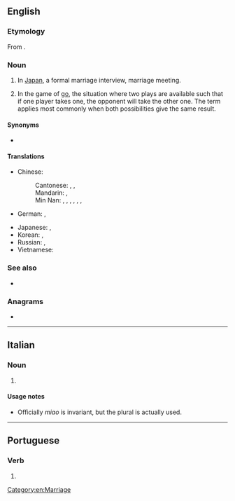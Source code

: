 ==English==
{{wikipedia}}

===Etymology===
From {{bor|en|ja|見合い||tr=みあい, miai|sc=Jpan}}.

===Noun===
{{en-noun|~|s|miai}}

# {{lb|en|countable}} In [[Japan]], a formal marriage interview, marriage meeting.
# In the game of [[go]], the situation where two plays are available such that if one player takes one, the opponent will take the other one. The term applies most commonly when both possibilities give the same result.

====Synonyms====
* {{sense|formal marriage interview}} {{l|en|omiai}}

====Translations====
{{trans-top-also|formal marriage interview|blind date}}
* Chinese:
*: Cantonese: {{t|yue|相親|sc=Hani}}, {{t|yue|相亲|tr=soeng1 can1|sc=Hani}}, {{t|yue|相睼|tr=soeng1 tai4|sc=Hani}}
*: Mandarin: {{t+|cmn|相親|sc=Hani}}, {{t+|cmn|相亲|tr=xiāngqīn|sc=Hani}}
*: Min Nan: {{t|nan|看親情|sc=Hani}}, {{t|nan|看亲情|tr=khòaⁿ-chhin-chiâⁿ|sc=Hani}}, {{t|nan|相親像|sc=Hani}}, {{t|nan|相亲像|tr=sio-chhin-chhiūⁿ|sc=Hani}}, {{t|nan|相看|tr=tùi-khòaⁿ|sc=Hani}}, {{t|nan|對相|sc=Hani}}, {{t|nan|对相|tr=tùi-siàng/tùi-siòng|sc=Hani}}
* German: {{t|de|Miai|n}}, {{t|de|Omiai|n}}
{{trans-mid}}
* Japanese: {{t|ja|見合い|tr=みあい, miai|sc=Jpan}}, {{t|ja|見合い|tr=おみあい, o-miai|alt=お見合い|sc=Jpan}}
* Korean: {{t|ko|맞선|sc=Kore}}, {{t|ko|소개팅|sc=Kore}}
* Russian: {{t|ru|о-миа́и|n}}, {{t+|ru|смотри́ны|f-p}} {{qualifier|dated, old Russian tradition, "bride show"}}
* Vietnamese: {{t|vi|dạm ngõ}}
{{trans-bottom}}

===See also===
* {{l|en|blind date}}

===Anagrams===
* {{anagrams|en|a=aiim|AIIM|Imai}}

[[Category:en:Marriage]]

----

==Italian==

===Noun===
{{head|it|noun form|g=m}}

# {{plural of|it|miao}}

====Usage notes====
* Officially ''miao'' is invariant, but the plural is actually used.

----

==Portuguese==

===Verb===
{{head|pt|verb form}}

# {{pt-verb form of|miar}}